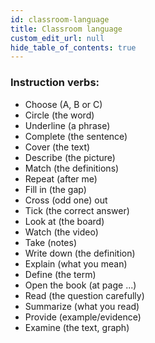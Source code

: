 ```yaml
---
id: classroom-language
title: Classroom language
custom_edit_url: null
hide_table_of_contents: true
---
```


### Instruction verbs:

* Choose (A, B or C)
* Circle (the word)
* Underline (a phrase)
* Complete (the sentence)
* Cover (the text)
* Describe (the picture)
* Match (the definitions)
* Repeat (after me)
* Fill in (the gap)
* Cross (odd one) out
* Tick (the correct answer)
* Look at (the board)
* Watch (the video)
* Take (notes)
* Write down (the definition)
* Explain (what you mean)
* Define (the term)
* Open the book (at page ...)
* Read (the question carefully)
* Summarize (what you read)
* Provide (example/evidence)
* Examine (the text, graph)